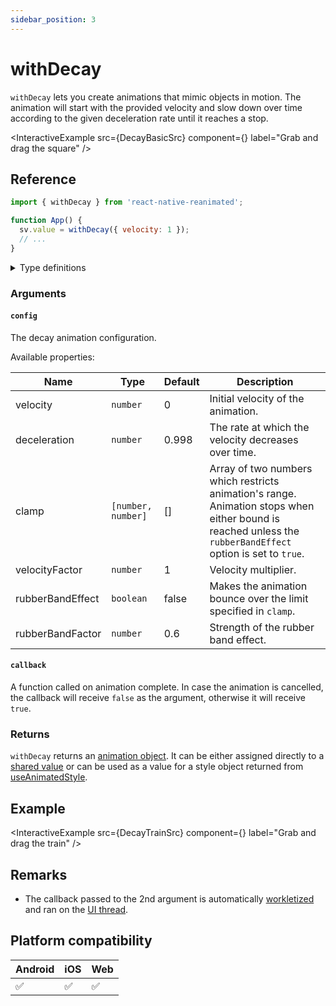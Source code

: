 ```yaml
---
sidebar_position: 3
---
```


# withDecay

`withDecay` lets you create animations that mimic objects in motion. The animation will start with the provided velocity and slow down over time according to the given deceleration rate until it reaches a stop.


<InteractiveExample
  src={DecayBasicSrc}
  component={<DecayBasic />}
  label="Grab and drag the square"
/>

## Reference

```javascript
import { withDecay } from 'react-native-reanimated';

function App() {
  sv.value = withDecay({ velocity: 1 });
  // ...
}
```

<details>
<summary>Type definitions</summary>

```typescript
type AnimatableValue = number | string | number[];

interface WithDecayConfig {
  deceleration?: number;
  velocity?: number;
  clamp?: [number, number];
  velocityFactor?: number;
  rubberBandEffect?: boolean;
  rubberBandFactor?: number;
}

function withDecay(
  userConfig: WithDecayConfig,
  callback?: (finished?: boolean, current?: AnimatableValue) => void
): number;
```

</details>

### Arguments

#### `config`

The decay animation configuration.

Available properties:

| Name                          | Type               | Default | Description                                                                                                                                                 |
| ----------------------------- | ------------------ | ------- | ----------------------------------------------------------------------------------------------------------------------------------------------------------- |
| velocity <Optional />         | `number`           | 0       | Initial velocity of the animation.                                                                                                                          |
| deceleration <Optional />     | `number`           | 0.998   | The rate at which the velocity decreases over time.                                                                                                         |
| clamp <Optional />            | `[number, number]` | []      | Array of two numbers which restricts animation's range. Animation stops when either bound is reached unless the `rubberBandEffect` option is set to `true`. |
| velocityFactor <Optional />   | `number`           | 1       | Velocity multiplier.                                                                                                                                        |
| rubberBandEffect <Optional /> | `boolean`          | false   | Makes the animation bounce over the limit specified in `clamp`.                                                                                             |
| rubberBandFactor <Optional /> | `number`           | 0.6     | Strength of the rubber band effect.                                                                                                                         |

#### `callback` <Optional />

A function called on animation complete. In case the animation is cancelled, the callback will receive `false` as the argument, otherwise it will receive `true`.

### Returns

`withDecay` returns an [animation object](/docs/fundamentals/glossary#animation-object). It can be either assigned directly to a [shared value](/docs/fundamentals/glossary#shared-value) or can be used as a value for a style object returned from [useAnimatedStyle](/docs/core/useAnimatedStyle).

## Example


<InteractiveExample
  src={DecayTrainSrc}
  component={<DecayTrain />}
  label="Grab and drag the train"
/>

## Remarks

- The callback passed to the 2nd argument is automatically [workletized](/docs/fundamentals/glossary#to-workletize) and ran on the [UI thread](/docs/fundamentals/glossary#ui-thread).

## Platform compatibility

<div className="compatibility">

| Android | iOS | Web |
| ------- | --- | --- |
| ✅      | ✅  | ✅  |

</div>
